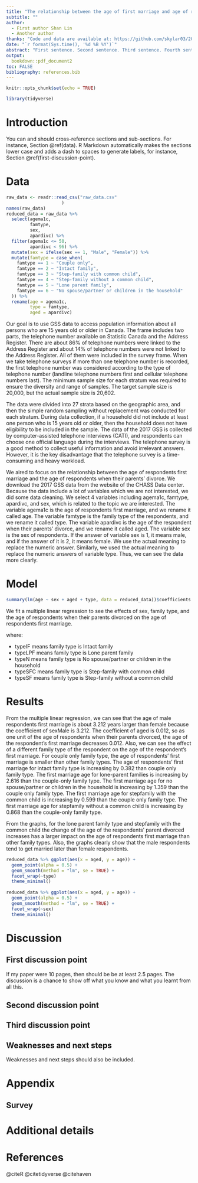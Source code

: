 ```yaml
---
title: "The relationship between the age of first marriage and age of respondent when parents divorced"
subtitle: ""
author: 
  - First author Shan Lin
  - Another author 
thanks: "Code and data are available at: https://github.com/skylar03/2022p3.git."
date: "`r format(Sys.time(), '%d %B %Y')`"
abstract: "First sentence. Second sentence. Third sentence. Fourth sentence."
output:
  bookdown::pdf_document2
toc: FALSE
bibliography: references.bib
---
```


```r
knitr::opts_chunk$set(echo = TRUE)

library(tidyverse)

```

# Introduction

You can and should cross-reference sections and sub-sections. For instance, Section \@ref(data). R Markdown automatically makes the sections lower case and adds a dash to spaces to generate labels, for instance, Section \@ref(first-discussion-point). 



# Data


```r
raw_data <- readr::read_csv("raw_data.csv"
                     )
names(raw_data)
reduced_data = raw_data %>% 
  select(agema1c,
         famtype,
         sex, 
         apardivc) %>%
  filter(agema1c <= 50,
         apardivc < 96) %>%
  mutate(sex = ifelse(sex == 1, "Male", "Female")) %>%
  mutate(famtype = case_when(
    famtype == 1 ~ "Couple only",
    famtype == 2 ~ "Intact family",
    famtype == 3 ~ "Step-family with common child",
    famtype == 4 ~ "Step-family without a common child",
    famtype == 5 ~ "Lone parent family",
    famtype == 6 ~ "No spouse/partner or children in the household"
  )) %>%
  rename(age = agema1c,
         type = famtype,
         aged = apardivc)
```
Our goal is to use GSS data to access population information about all persons who are 15 years old or older in Canada. The frame includes two parts, the telephone number available on Statistic Canada and the Address Register. There are about 86% of telephone numbers were linked to the Address Register and about 14% of telephone numbers were not linked to the Address Register. All of them were included in the survey frame. When we take telephone surveys if more than one telephone number is recorded, the first telephone number was considered according to the type of telephone number (landline telephone numbers first and cellular telephone numbers last). The minimum sample size for each stratum was required to ensure the diversity and range of samples. The target sample size is 20,000, but the actual sample size is 20,602.

The data were divided into 27 strata based on the geographic area, and then the simple random sampling without replacement was conducted for each stratum. During data collection, if a household did not include at least one person who is 15 years old or older, then the household does not have eligibility to be included in the sample. The data of the 2017 GSS is collected by computer-assisted telephone interviews (CATI), and respondents can choose one official language during the interviews. The telephone survey is a good method to collect useful information and avoid irrelevant answers. However, it is the key disadvantage that the telephone survey is a time-consuming and heavy workload. 

We aired to focus on the relationship between the age of respondents first marriage and the age of respondents when their parents’ divorce. We download the 2017 GSS data from the website of the CHASS Data center. Because the data include a lot of variables which we are not interested, we did some data cleaning. We select 4 variables including agema1c, famtype, apardivc, and sex, which is related to the topic we are interested. The variable agema1c is the age of respondents first marriage, and we rename it called age. The variable famtype is the family type of the respondents, and we rename it called type. The variable apardivc is the age of the respondent when their parents’ divorce, and we rename it called aged. The variable sex is the sex of respondents. If the answer of variable sex is 1, it means male, and if the answer of it is 2, it means female. We use the actual meaning to replace the numeric answer. Similarly, we used the actual meaning to replace the numeric answers of variable type. Thus, we can see the data more clearly. 




# Model

```r
summary(lm(age ~ sex + aged + type, data = reduced_data))$coefficients
```
We fit a multiple linear regression to see the effects of sex, family type, and the age of respondents when their parents divorced on the age of respondents first marriage. 


\begin{equation}
age = 22.458 + 3.212 * sexMale - 0.012 * aged + 0.382 * typeIF + 2.616 * typeLPF + 1.359 * typeN + 0.599 * typeSFC + 0.868 * typeSF 
\end{equation}

where:

- typeIF means family type is Intact family
- typeLPF means family type is Lone parent family
- typeN means family type is No spouse/partner or children in the household
- typeSFC means family type is Step-family with common child
- typeSF means family type is Step-family without a common child


# Results
From the multiple linear regression, we can see that the age of male respondents first marriage is about 3.212 years larger than female because the coefficient of sexMale is 3.212. The coefficient of aged is 0.012, so as one unit of the age of respondents when their parents divorced, the age of the respondent's first marriage decreases 0.012. Also, we can see the effect of a different family type of the respondent on the age of the respondent's first marriage. For couple only family type, the age of respondents' first marriage is smaller than other family types. The age of respondents' first marriage for intact family type is increasing by 0.382 than couple only family type. The first marriage age for lone-parent families is increasing by 2.616 than the couple-only family type. The first marriage age for no spouse/partner or children in the household is increasing by 1.359 than the couple only family type. The first marriage age for stepfamily with the common child is increasing by 0.599 than the couple only family type. The first marriage age for stepfamily without a common child is increasing by 0.868 than the couple-only family type. 

From the graphs, for the lone parent family type and stepfamily with the common child the change of the age of the respondents' parent divorced increases has a larger impact on the age of respondents first marriage than other family types. Also, the graphs clearly show that the male respondents tend to get married later than female respondents. 

```r
reduced_data %>% ggplot(aes(x = aged, y = age)) +
  geom_point(alpha = 0.5) +
  geom_smooth(method = "lm", se = TRUE) +
  facet_wrap(~type)
  theme_minimal()
  
reduced_data %>% ggplot(aes(x = aged, y = age)) +
  geom_point(alpha = 0.5) +
  geom_smooth(method = "lm", se = TRUE) +
  facet_wrap(~sex)
  theme_minimal()
```



# Discussion


## First discussion point

If my paper were 10 pages, then should be be at least 2.5 pages. The discussion is a chance to show off what you know and what you learnt from all this. 

## Second discussion point


## Third discussion point


## Weaknesses and next steps


Weaknesses and next steps should also be included.

\newpage

\appendix

# Appendix {-}

## Survey


# Additional details


\newpage


# References

@citeR
@citetidyverse
@citehaven
